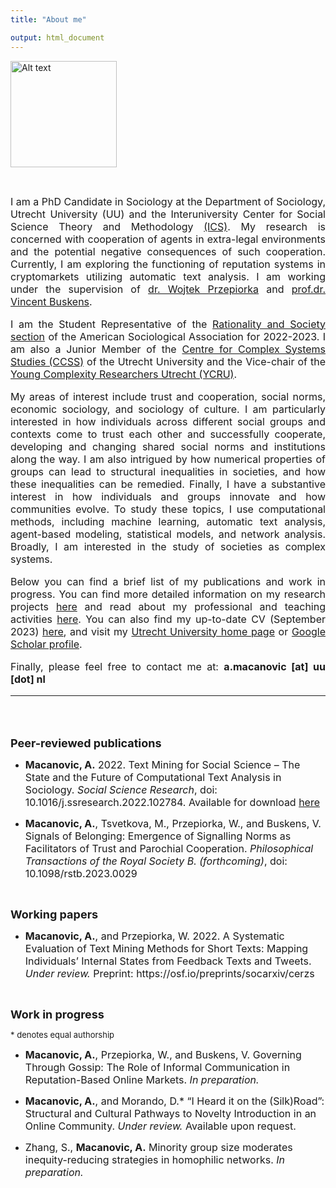 ```yaml
---
title: "About me"

output: html_document
---
```




![Alt text](./profile_photo_small_2.jpg){width=170px, height=170px}\


</br>

<div style="text-align: justify">
<font size="3.5"> 
I am a PhD Candidate in Sociology at the Department of Sociology, Utrecht 
University (UU) and the Interuniversity Center for Social Science Theory and 
Methodology [(ICS)](http://ics-graduateschool.nl/). My research is concerned with cooperation of agents in extra-legal 
environments and the potential negative consequences of such cooperation. 
Currently, I am exploring the functioning of reputation systems in cryptomarkets 
utilizing automatic text analysis. I am working under the supervision of [dr. 
Wojtek Przepiorka](https://www.uu.nl/medewerkers/WPrzepiorka) and 
[prof.dr. Vincent Buskens](https://www.uu.nl/medewerkers/vbuskens). 

I am the Student Representative of the 
[Rationality and Society section](https://sites.google.com/site/rationalityandsocietysection/?pli=1) 
of the American Sociological Association for 2022-2023. I am also a
Junior Member of the [Centre for Complex Systems Studies (CCSS)](https://www.uu.nl/en/research/centre-for-complex-systems-studies-ccss/) 
of the Utrecht University and the Vice-chair of the [Young Complexity Researchers Utrecht (YCRU)](https://www.uu.nl/en/research/centre-for-complex-systems-studies-ccss/about-us/young-complexity-researchers-utrecht-ycru).

My areas of interest include trust and cooperation, social norms, economic sociology, and
sociology of culture. I am particularly interested in how individuals across 
different social groups and contexts come to trust each other and successfully cooperate, 
developing and changing shared social norms and institutions along the way. I am also intrigued by 
how numerical properties of groups can lead to structural inequalities in societies, 
and how these inequalities can be remedied. Finally, I have a substantive interest 
in how individuals and groups innovate and how communities evolve. 
To study these topics, I use computational methods, including machine learning, 
automatic text analysis, agent-based modeling, statistical models, and network analysis. 
Broadly, I am interested in the study of societies as complex systems.

Below you can find a brief list of my publications and work in progress. 
You can find more detailed information on my research projects [here](https://amacanovic.github.io/research.html)
and read about my professional
and teaching activities [here](https://amacanovic.github.io/activities.html).
You can also find my up-to-date CV (September 2023) [here](https://amacanovic.github.io/Macanovic_CV_10_9_2023.pdf), 
and visit my [Utrecht University home page](https://www.uu.nl/medewerkers/AMacanovic)
or [Google Scholar profile](https://scholar.google.com/citations?hl=en&user=s5D67kwAAAAJ).


Finally, please feel free to contact me at: **a.macanovic [at] uu [dot] nl **

</font>
</div>
-----------------
</br>
</br>
</br>
<font size="4"> **Peer-reviewed publications** </font>

 - <font size="3.5"> **Macanovic, A.** 2022. Text Mining for Social Science – The State and the
Future of Computational Text Analysis in Sociology. *Social Science
Research*, doi: 10.1016/j.ssresearch.2022.102784. Available for download  [here](https://amacanovic.github.io/Macanovic_text_mining_SSR_2022.pdf)</font>


 - <font size="3.5"> **Macanovic, A.**, Tsvetkova, M., Przepiorka, W., and Buskens, V. Signals of
Belonging: Emergence of Signalling Norms as Facilitators of Trust and Parochial
Cooperation. *Philosophical Transactions of the Royal Society B. (forthcoming)*, doi: 10.1098/rstb.2023.0029 </font>

</br>


<font size="4"> **Working papers** </font>


 - <font size="3.5"> **Macanovic, A.**, and Przepiorka, W. 2022. A Systematic Evaluation of
Text Mining Methods for Short Texts: Mapping Individuals’ Internal
States from Feedback Texts and Tweets. *Under review.* Preprint: https://osf.io/preprints/socarxiv/cerzs </font>


</br>

<font size="4"> **Work in progress** </font>

<font size="2"> * denotes equal authorship </font>

 - <font size="3.5"> **Macanovic, A.**, Przepiorka, W., and Buskens, V. Governing Through Gossip: The Role of Informal Communication in Reputation-Based Online Markets. *In preparation.* </font>
 

- <font size="3.5"> **Macanovic, A.**, and Morando, D.* “I Heard it on the (Silk)Road”: Structural and Cultural Pathways to Novelty Introduction in an Online Community. *Under review.* Available upon request. </font>


 - <font size="3.5"> Zhang, S., **Macanovic, A.** Minority group size moderates inequity-reducing strategies in homophilic networks. *In preparation.* </font>
